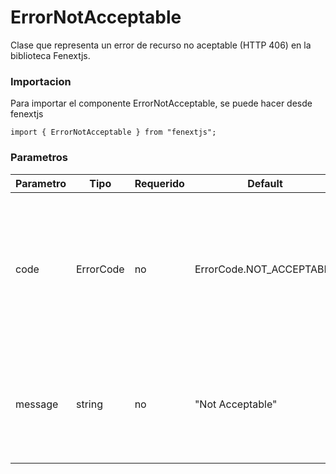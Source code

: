 # ErrorNotAcceptable

Clase que representa un error de recurso no aceptable (HTTP 406) en la biblioteca Fenextjs.

### Importacion

Para importar el componente ErrorNotAcceptable, se puede hacer desde fenextjs

```tsx copy
import { ErrorNotAcceptable } from "fenextjs";
```

### Parametros

| Parametro | Tipo | Requerido | Default | Descripcion |
| --------- | ---- | --------- | ------- | ----------- |
| code | ErrorCode | no | ErrorCode.NOT_ACCEPTABLE | Código de error específico que indica que el recurso solicitado no es aceptable según los encabezados de la solicitud. |
| message | string | no | "Not Acceptable" | Mensaje de error que describe la naturaleza del error cuando el recurso solicitado no es aceptable. |
